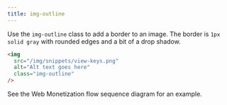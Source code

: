 ```yaml
---
title: img-outline
---
```



Use the `img-outline` class to add a border to an image. The border is `1px solid gray` with rounded edges and a bit of a drop shadow.

```html
<img
  src="/img/snippets/view-keys.png"
  alt="Alt text goes here"
  class="img-outline"
/>
```

See the <LinkOut href='https://webmonetization.org/docs/intro/web-monetization-flow/'>Web Monetization flow sequence diagram</LinkOut> for an example.
